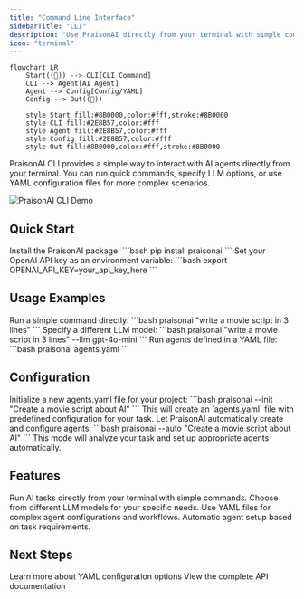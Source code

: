 ```yaml
---
title: "Command Line Interface"
sidebarTitle: "CLI"
description: "Use PraisonAI directly from your terminal with simple commands"
icon: "terminal"
---
```


```mermaid
flowchart LR
    Start((🚀)) --> CLI[CLI Command]
    CLI --> Agent[AI Agent]
    Agent --> Config[Config/YAML]
    Config --> Out((🏁))
    
    style Start fill:#8B0000,color:#fff,stroke:#8B0000
    style CLI fill:#2E8B57,color:#fff
    style Agent fill:#2E8B57,color:#fff
    style Config fill:#2E8B57,color:#fff
    style Out fill:#8B0000,color:#fff,stroke:#8B0000
```

PraisonAI CLI provides a simple way to interact with AI agents directly from your terminal. You can run quick commands, specify LLM options, or use YAML configuration files for more complex scenarios.

<Frame>
  <img src="../demo/praisonai-cli-demo.gif" alt="PraisonAI CLI Demo" />
</Frame>

## Quick Start

<Steps>
  <Step title="Install Package">
    Install the PraisonAI package:
    ```bash
    pip install praisonai
    ```
  </Step>

  <Step title="Set API Key">
    Set your OpenAI API key as an environment variable:
    ```bash
    export OPENAI_API_KEY=your_api_key_here
    ```
  </Step>
</Steps>

## Usage Examples

<AccordionGroup>
  <Accordion title="Simple Command" icon="terminal" defaultOpen>
    Run a simple command directly:
    ```bash
    praisonai "write a movie script in 3 lines"
    ```
  </Accordion>

  <Accordion title="With LLM Option" icon="wand-magic-sparkles" defaultOpen>
    Specify a different LLM model:
    ```bash
    praisonai "write a movie script in 3 lines" --llm gpt-4o-mini
    ```
  </Accordion>

  <Accordion title="Using YAML Config" icon="file-code" defaultOpen>
    Run agents defined in a YAML file:
    ```bash
    praisonai agents.yaml
    ```
  </Accordion>
</AccordionGroup>

## Configuration

<Tabs>
  <Tab title="Create Config">
    Initialize a new agents.yaml file for your project:
    ```bash
    praisonai --init "Create a movie script about AI"
    ```
    This will create an `agents.yaml` file with predefined configuration for your task.
  </Tab>

  <Tab title="Auto Mode">
    Let PraisonAI automatically create and configure agents:
    ```bash
    praisonai --auto "Create a movie script about AI"
    ```
    This mode will analyze your task and set up appropriate agents automatically.
  </Tab>
</Tabs>

## Features

<CardGroup cols={2}>
  <Card title="Simple Commands" icon="terminal">
    Run AI tasks directly from your terminal with simple commands.
  </Card>
  <Card title="LLM Options" icon="wand-magic-sparkles">
    Choose from different LLM models for your specific needs.
  </Card>
  <Card title="YAML Support" icon="file-code">
    Use YAML files for complex agent configurations and workflows.
  </Card>
  <Card title="Auto Configuration" icon="robot">
    Automatic agent setup based on task requirements.
  </Card>
</CardGroup>

## Next Steps

<CardGroup>
  <Card title="YAML Configuration" icon="file-code" href="/config">
    Learn more about YAML configuration options
  </Card>
  <Card title="API Reference" icon="code" href="/api-reference">
    View the complete API documentation
  </Card>
</CardGroup>